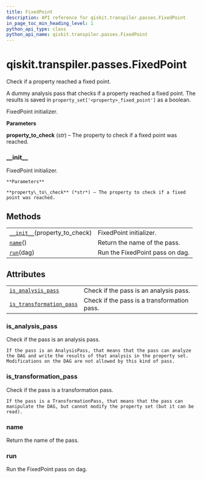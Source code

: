 ```yaml
---
title: FixedPoint
description: API reference for qiskit.transpiler.passes.FixedPoint
in_page_toc_min_heading_level: 1
python_api_type: class
python_api_name: qiskit.transpiler.passes.FixedPoint
---
```


# qiskit.transpiler.passes.FixedPoint

<Class id="qiskit.transpiler.passes.FixedPoint" isDedicatedPage={true} github="https://github.com/qiskit/qiskit/tree/stable/0.17/qiskit/transpiler/passes/utils/fixed_point.py" signature="FixedPoint(*args, **kwargs)">
  Check if a property reached a fixed point.

  A dummy analysis pass that checks if a property reached a fixed point. The results is saved in `property_set['<property>_fixed_point']` as a boolean.

  FixedPoint initializer.

  **Parameters**

  **property\_to\_check** (*str*) – The property to check if a fixed point was reached.

  ### \_\_init\_\_

  <Function id="qiskit.transpiler.passes.FixedPoint.__init__" signature="__init__(property_to_check)">
    FixedPoint initializer.

    **Parameters**

    **property\_to\_check** (*str*) – The property to check if a fixed point was reached.
  </Function>

  ## Methods

  |                                                                                                                                 |                                 |
  | ------------------------------------------------------------------------------------------------------------------------------- | ------------------------------- |
  | [`__init__`](#qiskit.transpiler.passes.FixedPoint.__init__ "qiskit.transpiler.passes.FixedPoint.__init__")(property\_to\_check) | FixedPoint initializer.         |
  | [`name`](#qiskit.transpiler.passes.FixedPoint.name "qiskit.transpiler.passes.FixedPoint.name")()                                | Return the name of the pass.    |
  | [`run`](#qiskit.transpiler.passes.FixedPoint.run "qiskit.transpiler.passes.FixedPoint.run")(dag)                                | Run the FixedPoint pass on dag. |

  ## Attributes

  |                                                                                                                                                      |                                             |
  | ---------------------------------------------------------------------------------------------------------------------------------------------------- | ------------------------------------------- |
  | [`is_analysis_pass`](#qiskit.transpiler.passes.FixedPoint.is_analysis_pass "qiskit.transpiler.passes.FixedPoint.is_analysis_pass")                   | Check if the pass is an analysis pass.      |
  | [`is_transformation_pass`](#qiskit.transpiler.passes.FixedPoint.is_transformation_pass "qiskit.transpiler.passes.FixedPoint.is_transformation_pass") | Check if the pass is a transformation pass. |

  ### is\_analysis\_pass

  <Function id="qiskit.transpiler.passes.FixedPoint.is_analysis_pass" signature="property is_analysis_pass">
    Check if the pass is an analysis pass.

    If the pass is an AnalysisPass, that means that the pass can analyze the DAG and write the results of that analysis in the property set. Modifications on the DAG are not allowed by this kind of pass.
  </Function>

  ### is\_transformation\_pass

  <Function id="qiskit.transpiler.passes.FixedPoint.is_transformation_pass" signature="property is_transformation_pass">
    Check if the pass is a transformation pass.

    If the pass is a TransformationPass, that means that the pass can manipulate the DAG, but cannot modify the property set (but it can be read).
  </Function>

  ### name

  <Function id="qiskit.transpiler.passes.FixedPoint.name" signature="name()">
    Return the name of the pass.
  </Function>

  ### run

  <Function id="qiskit.transpiler.passes.FixedPoint.run" signature="run(dag)">
    Run the FixedPoint pass on dag.
  </Function>
</Class>

